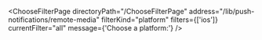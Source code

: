 

<ChooseFilterPage
  directoryPath="/ChooseFilterPage"
  address="/lib/push-notifications/remote-media"
  filterKind="platform"
  filters={['ios']}
  currentFilter="all"
  message={'Choose a platform:'}
/>
